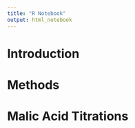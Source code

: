 ```yaml
---
title: "R Notebook"
output: html_notebook
---
```


# Introduction
# Methods
# Malic Acid Titrations



